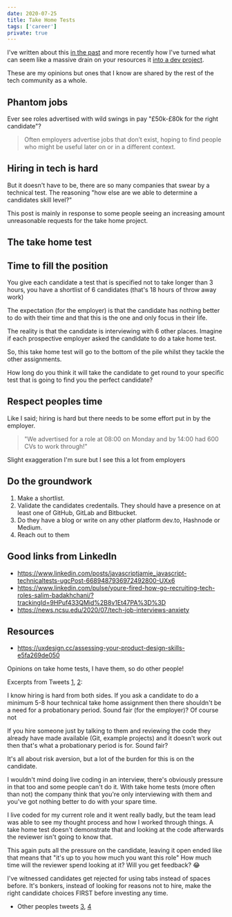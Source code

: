 ```yaml
---
date: 2020-07-25
title: Take Home Tests
tags: ['career']
private: true
---
```


I've written about this [in the past] and more recently how I've
turned what can seem like a massive drain on your resources it [into a
dev project].

These are my opinions but ones that I know are shared by the rest of
the tech community as a whole.

## Phantom jobs

Ever see roles advertised with wild swings in pay "£50k-£80k for the
right candidate"?

> Often employers advertise jobs that don’t exist, hoping to find
> people who might be useful later on or in a different context.

## Hiring in tech is hard

But it doesn't have to be, there are so many companies that swear by a
technical test. The reasoning "how else are we able to determine a
candidates skill level?"

This post is mainly in response to some people seeing an increasing
amount unreasonable requests for the take home project.

## The take home test

<Tweet twitterLink="tommypalm/status/1316687991788711937" />

## Time to fill the position

You give each candidate a test that is specified not to take longer
than 3 hours, you have a shortlist of 6 candidates (that's 18 hours of
throw away work)

The expectation (for the employer) is that the candidate has nothing
better to do with their time and that this is the one and only focus
in their life.

The reality is that the candidate is interviewing with 6 other places.
Imagine if each prospective employer asked the candidate to do a take
home test.

So, this take home test will go to the bottom of the pile whilst they
tackle the other assignments.

How long do you think it will take the candidate to get round to your
specific test that is going to find you the perfect candidate?

## Respect peoples time

Like I said; hiring is hard but there needs to be some effort put in
by the employer.

> "We advertised for a role at 08:00 on Monday and by 14:00 had 600
> CVs to work through!"

Slight exaggeration I'm sure but I see this a lot from employers

## Do the groundwork

1. Make a shortlist.
1. Validate the candidates credentails. They should have a presence on
   at least one of GitHub, GitLab and Bitbucket.
1. Do they have a blog or write on any other platform dev.to, Hashnode
   or Medium.
1. Reach out to them

## Good links from LinkedIn

- https://www.linkedin.com/posts/javascriptjamie_javascript-technicaltests-ugcPost-6689487936972492800-UXx6
- https://www.linkedin.com/pulse/youre-fired-how-go-recruiting-tech-roles-salim-badakhchani/?trackingId=9HPuf433QMid%2B8v1Et47PA%3D%3D
- https://news.ncsu.edu/2020/07/tech-job-interviews-anxiety

## Resources

- https://uxdesign.cc/assessing-your-product-design-skills-e5fa269de050

Opinions on take home tests, I have them, so do other people!

Excerpts from Tweets [1], [2]:

I know hiring is hard from both sides. If you ask a candidate to do a
minimum 5-8 hour technical take home assignment then there shouldn't
be a need for a probationary period. Sound fair (for the employer)? Of
course not

If you hire someone just by talking to them and reviewing the code
they already have made available (Git, example projects) and it
doesn't work out then that's what a probationary period is for. Sound
fair?

It's all about risk aversion, but a lot of the burden for this is on
the candidate.

I wouldn't mind doing live coding in an interview, there's obviously
pressure in that too and some people can't do it. With take home tests
(more often than not) the company think that you're only interviewing
with them and you've got nothing better to do with your spare time.

I live coded for my current role and it went really badly, but the
team lead was able to see my thought process and how I worked through
things. A take home test doesn't demonstrate that and looking at the
code afterwards the reviewer isn't going to know that.

This again puts all the pressure on the candidate, leaving it open
ended like that means that "it's up to you how much you want this
role" How much time will the reviewer spend looking at it? Will you
get feedback? 😂

I've witnessed candidates get rejected for using tabs instead of
spaces before. It's bonkers, instead of looking for reasons not to
hire, make the right candidate choices FIRST before investing any
time.

- Other peoples tweets [3], [4]

<!-- Links -->

[in the past]: https://scottspence.com/2016/12/05/job-hunting/
[into a dev project]:
  https://scottspence.com/2018/11/30/job-hunt-dev-project/
[1]: https://twitter.com/spences10/status/1286744623742955520
[2]: https://twitter.com/spences10/status/1286948087408267264
[3]: https://twitter.com/BekahHW/status/1251918165338198018
[4]: https://twitter.com/_oshell/status/1251953688207294465
